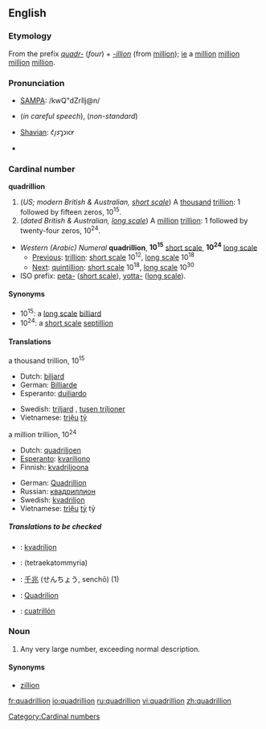 {{see|Quadrillion}}

==English==

===Etymology===
From the prefix ''[[quadr-]]'' (''four'') + ''[[-illion]]'' (from [[million]]); [[ie]] a [[million]] [[million]] [[million]] [[million]].

===Pronunciation===
*[[w:SAMPA|SAMPA]]: /kwQ"dZrIlj@n/
*{{IPA|/kwɒˈdɹɪljən/}} (''in careful speech''), {{IPAchar|/kwɒˈʤɹɪljən/}} (''non-standard'')
*[[w:Image:Shavian alphabet|Shavian]]: &#x10452;&#x10462;&#x1046d;&#x10461;&#x1046e;&#x10466;&#x10464;&#x1047e;
* {{audio|en-us-quadrillion.ogg|Audio (US)}}
*:{{rhymes|ɪljən}}

===Cardinal number===
'''quadrillion'''
# (''US; modern British & Australian, [[w:Long and short scales|short scale]]'') A [[thousand]] [[trillion]]: 1 followed by fifteen zeros, 10<sup>15</sup>.
# (''dated British & Australian, [[w:Long and short scales|long scale]]'') A [[million]] [[trillion]]: 1 followed by twenty-four zeros, 10<sup>24</sup>.

*''Western (Arabic) Numeral'' '''quadrillion''', '''10<sup>15</sup>''' [[w:Long and short scales|short scale]], '''10<sup>24</sup>''' [[w:Long and short scales|long scale]]
**[[Previous]]: [[trillion]]: [[w:Long and short scales|short scale]] 10<sup>12</sup>, [[w:Long and short scales|long scale]] 10<sup>18</sup>
**[[Next]]: [[quintillion]]: [[w:Long and short scales|short scale]] 10<sup>18</sup>, [[w:Long and short scales|long scale]] 10<sup>30</sup>
*ISO prefix: [[peta-]] ([[w:Long and short scales|short scale]]), [[yotta-]] ([[w:Long and short scales|long scale]]).

====Synonyms====
*10<sup>15</sup>: a [[w:Long and short scales|long scale]] [[billiard]]
*10<sup>24</sup>: a [[w:Long and short scales|short scale]] [[septillion]]

====Translations====
;a thousand trillion, 10<sup>15</sup>
{{top}}
*Dutch: [[biljard]]
*German: [[Billiarde]]
*Esperanto: [[duiliardo]]
{{mid}}
*Swedish: [[triljard]] {{c}}, [[tusen triljoner]] {{cpl}}
*Vietnamese: [[triệu]] [[tỷ]]
{{bottom}}

;a million trillion, 10<sup>24</sup>
{{top}}
*Dutch: [[quadriljoen]]
*[[Esperanto]]: [[kvariliono]]
*Finnish: [[kvadriljoona]]
{{mid}}
*German: [[Quadrillion]] {{f}}
*Russian: [[квадриллион]]
*Swedish: [[kvadriljon]] {{c}}
*Vietnamese: [[triệu]] [[tỷ]] tỷ
{{bottom}}

=====Translations to be checked=====
{{checktrans}}
*{{ttbc|Estonian}}: [[kvadriljon]]
*{{ttbc|Greek}}: [[ ]] (tetraekatommyria)
*{{ttbc|Japanese}}: [[千]][[兆]] (せんちょう, senchō) (1)
*{{ttbc|Romanian}}: [[Quadrilion]] {{n}}
*{{ttbc|Spanish}}: [[cuatrillón]]

===Noun===
{{en-noun}}

# {{cattag|figurative|slang}} Any very large number, exceeding normal description.

====Synonyms====
*[[zillion]]

[[Category:Cardinal numbers]]

[[fr:quadrillion]]
[[io:quadrillion]]
[[ru:quadrillion]]
[[vi:quadrillion]]
[[zh:quadrillion]]